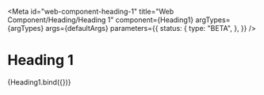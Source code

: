 <!-- @license CC0-1.0 -->


<Meta
  id="web-component-heading-1"
  title="Web Component/Heading/Heading 1"
  component={Heading1}
  argTypes={argTypes}
  args={defaultArgs}
  parameters={{
    status: {
      type: "BETA",
    },
  }}
/>

# Heading 1

<Canvas>
  <Story name="Default" args={exampleArgs}>
    {Heading1.bind({})}
  </Story>
</Canvas>

<ArgsTable story="Default" />
